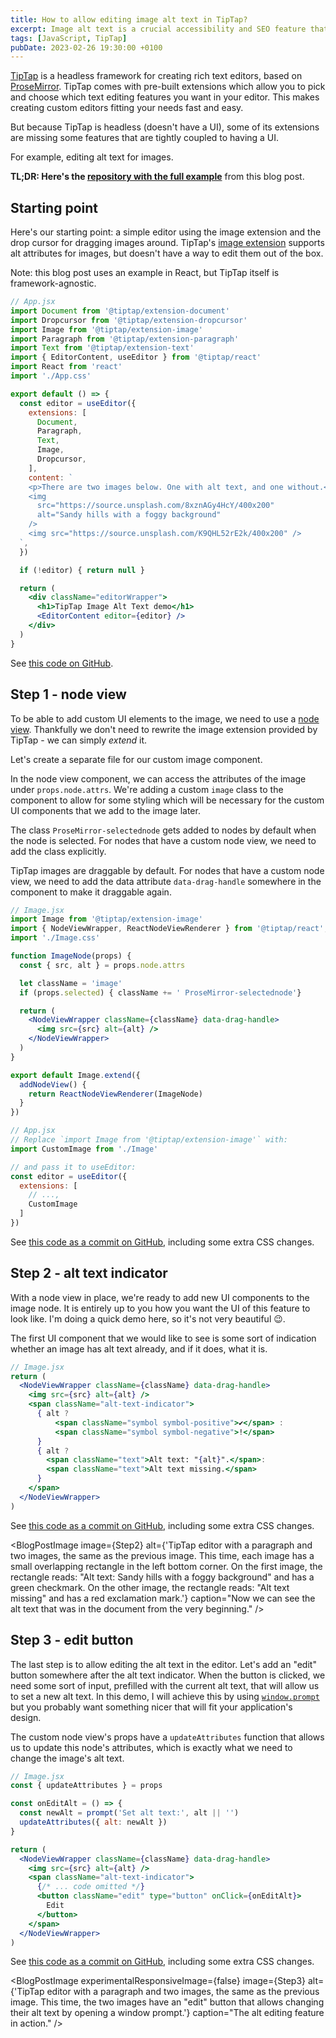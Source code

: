 ```yaml
---
title: How to allow editing image alt text in TipTap?
excerpt: Image alt text is a crucial accessibility and SEO feature that every rich text editor should support.
tags: [JavaScript, TipTap]
pubDate: 2023-02-26 19:30:00 +0100
---
```



[TipTap](https://tiptap.dev/) is a headless framework for creating rich text editors, based on [ProseMirror](https://prosemirror.net/). TipTap comes with pre-built extensions which allow you to pick and choose which text editing features you want in your editor. This makes creating custom editors fitting your needs fast and easy.

But because TipTap is headless (doesn't have a UI), some of its extensions are missing some features that are tightly coupled to having a UI.

For example, editing alt text for images.

**TL;DR: Here's the [repository with the full example](https://github.com/angelikatyborska/tiptap-image-alt-text)** from this blog post.

## Starting point

Here's our starting point: a simple editor using the image extension and the drop cursor for dragging images around. TipTap's [image extension](https://tiptap.dev/api/nodes/image) supports alt attributes for images, but doesn't have a way to edit them out of the box.

Note: this blog post uses an example in React, but TipTap itself is framework-agnostic.

```jsx
// App.jsx
import Document from '@tiptap/extension-document'
import Dropcursor from '@tiptap/extension-dropcursor'
import Image from '@tiptap/extension-image'
import Paragraph from '@tiptap/extension-paragraph'
import Text from '@tiptap/extension-text'
import { EditorContent, useEditor } from '@tiptap/react'
import React from 'react'
import './App.css'

export default () => {
  const editor = useEditor({
    extensions: [
      Document,
      Paragraph,
      Text,
      Image,
      Dropcursor,
    ],
    content: `
    <p>There are two images below. One with alt text, and one without.</p>
    <img
      src="https://source.unsplash.com/8xznAGy4HcY/400x200"
      alt="Sandy hills with a foggy background"
    />
    <img src="https://source.unsplash.com/K9QHL52rE2k/400x200" />
  `,
  })

  if (!editor) { return null }

  return (
    <div className="editorWrapper">
      <h1>TipTap Image Alt Text demo</h1>
      <EditorContent editor={editor} />
    </div>
  )
}
```

See [this code on GitHub](https://github.com/angelikatyborska/tiptap-image-alt-text/blob/97f41bbad40a26c4eaae43ee077c99e38e58fb1e/src/App.tsx).

<BlogPostImage
  image={Step0}
  alt="TipTap editor with a paragraph and two images. The two images are black-and-white photos of a desert. The editor's UI does not show us which image has alt text."
  caption="One of those images has alt text, the other doesn't. But which one is which?"
/>

## Step 1 - node view

To be able to add custom UI elements to the image, we need to use a [node view](https://tiptap.dev/guide/custom-extensions/#node-views). Thankfully we don't need to rewrite the image extension provided by TipTap - we can simply _extend_ it.

Let's create a separate file for our custom image component.

In the node view component, we can access the attributes of the image under `props.node.attrs`. We're adding a custom `image` class to the component to allow for some styling which will be necessary for the custom UI components that we add to the image later.

The class `ProseMirror-selectednode` gets added to nodes by default when the node is selected. For nodes that have a custom node view, we need to add the class explicitly.

TipTap images are draggable by default. For nodes that have a custom node view, we need to add the data attribute `data-drag-handle` somewhere in the component to make it draggable again.

```jsx
// Image.jsx
import Image from '@tiptap/extension-image'
import { NodeViewWrapper, ReactNodeViewRenderer } from '@tiptap/react';
import './Image.css'

function ImageNode(props) {
  const { src, alt } = props.node.attrs

  let className = 'image'
  if (props.selected) { className += ' ProseMirror-selectednode'}

  return (
    <NodeViewWrapper className={className} data-drag-handle>
      <img src={src} alt={alt} />
    </NodeViewWrapper>
  )
}

export default Image.extend({
  addNodeView() {
    return ReactNodeViewRenderer(ImageNode)
  }
})
```

```jsx
// App.jsx
// Replace `import Image from '@tiptap/extension-image'` with:
import CustomImage from './Image'

// and pass it to useEditor:
const editor = useEditor({
  extensions: [
    // ...,
    CustomImage
  ]
})
```

See [this code as a commit on GitHub](https://github.com/angelikatyborska/tiptap-image-alt-text/commit/afa4824265e753b6bbe607789693c0f23c9fcef7), including some extra CSS changes.

## Step 2 - alt text indicator

With a node view in place, we're ready to add new UI components to the image node. It is entirely up to you how you want the UI of this feature to look like. I'm doing a quick demo here, so it's not very beautiful 😉.

The first UI component that we would like to see is some sort of indication whether an image has alt text already, and if it does, what it is.

```jsx
// Image.jsx
return (
  <NodeViewWrapper className={className} data-drag-handle>
    <img src={src} alt={alt} />
    <span className="alt-text-indicator">
      { alt ?
          <span className="symbol symbol-positive">✔</span> :
          <span className="symbol symbol-negative">!</span>
      }
      { alt ?
        <span className="text">Alt text: "{alt}".</span>:
        <span className="text">Alt text missing.</span>
      }
    </span>
  </NodeViewWrapper>
)
```

See [this code as a commit on GitHub](https://github.com/angelikatyborska/tiptap-image-alt-text/commit/d8ce09cc98a634744297ebadb3c7971ff805ebf5), including some extra CSS changes.

<BlogPostImage
  image={Step2}
  alt={'TipTap editor with a paragraph and two images, the same as the previous image. This time, each image has a small overlapping rectangle in the left bottom corner. On the first image, the rectangle reads: "Alt text: Sandy hills with a foggy background" and has a green checkmark. On the other image, the rectangle reads: "Alt text missing" and has a red exclamation mark.'}
  caption="Now we can see the alt text that was in the document from the very beginning."
/>

## Step 3 - edit button

The last step is to allow editing the alt text in the editor. Let's add an "edit" button somewhere after the alt text indicator. When the button is clicked, we need some sort of input, prefilled with the current alt text, that will allow us to set a new alt text. In this demo, I will achieve this by using [`window.prompt`](https://developer.mozilla.org/en-US/docs/Web/API/Window/prompt) but you probably want something nicer that will fit your application's design.

The custom node view's props have a `updateAttributes` function that allows us to update this node's attributes, which is exactly what we need to change the image's alt text.

```jsx
// Image.jsx
const { updateAttributes } = props

const onEditAlt = () => {
  const newAlt = prompt('Set alt text:', alt || '')
  updateAttributes({ alt: newAlt })
}

return (
  <NodeViewWrapper className={className} data-drag-handle>
    <img src={src} alt={alt} />
    <span className="alt-text-indicator">
      {/* ... code omitted */}
      <button className="edit" type="button" onClick={onEditAlt}>
        Edit
      </button>
    </span>
  </NodeViewWrapper>
)
```

See [this code as a commit on GitHub](https://github.com/angelikatyborska/tiptap-image-alt-text/commit/a43da103c01e88e305d30eeda55eb07bd531b02d), including some extra CSS changes.

<BlogPostImage
experimentalResponsiveImage={false}
  image={Step3}
  alt={'TipTap editor with a paragraph and two images, the same as the previous image. This time, the two images have an "edit" button that allows changing their alt text by opening a window prompt.'}
  caption="The alt editing feature in action."
/>
